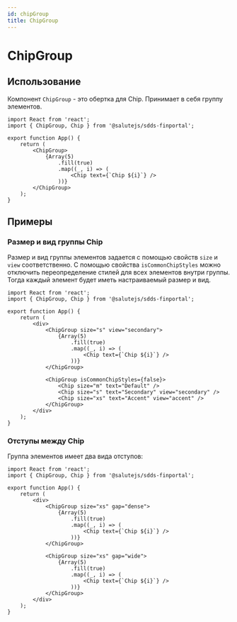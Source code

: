 ```yaml
---
id: chipGroup
title: ChipGroup
---
```



# ChipGroup
<Description name="ChipGroup" />
<PropsTable name="ChipGroup" exclude={['css']} />

## Использование
Компонент `ChipGroup` - это обертка для Chip. Принимает в себя группу элементов.

```tsx live
import React from 'react';
import { ChipGroup, Chip } from '@salutejs/sdds-finportal';

export function App() {
    return (
        <ChipGroup>
            {Array(5)
                .fill(true)
                .map((_, i) => (
                    <Chip text={`Chip ${i}`} />
                ))}
        </ChipGroup>
    );
}
```

## Примеры

### Размер и вид группы Chip
Размер и вид группы элементов задается с помощью свойств `size` и `view` соответственно.
С помощью свойства `isCommonChipStyles` можно отключить переопределение стилей для всех элементов внутри группы. 
Тогда каждый элемент будет иметь настраиваемый размер и вид. 

```tsx live
import React from 'react';
import { ChipGroup, Chip } from '@salutejs/sdds-finportal';

export function App() {
    return (
        <div>
            <ChipGroup size="s" view="secondary">
                {Array(5)
                    .fill(true)
                    .map((_, i) => (
                        <Chip text={`Chip ${i}`} />
                    ))}
            </ChipGroup>
            
            <ChipGroup isCommonChipStyles={false}>
                <Chip size="m" text="Default" />
                <Chip size="s" text="Secondary" view="secondary" />
                <Chip size="xs" text="Accent" view="accent" />
            </ChipGroup>
        </div>
    );
}
```

### Отступы между Chip

Группа элементов имеет два вида отступов:

```tsx live
import React from 'react';
import { ChipGroup, Chip } from '@salutejs/sdds-finportal';

export function App() {
    return (
        <div>
            <ChipGroup size="xs" gap="dense">
                {Array(5)
                    .fill(true)
                    .map((_, i) => (
                        <Chip text={`Chip ${i}`} />
                    ))}
            </ChipGroup>

            <ChipGroup size="xs" gap="wide">
                {Array(5)
                    .fill(true)
                    .map((_, i) => (
                        <Chip text={`Chip ${i}`} />
                    ))}
            </ChipGroup>
        </div>
    );
}
```
